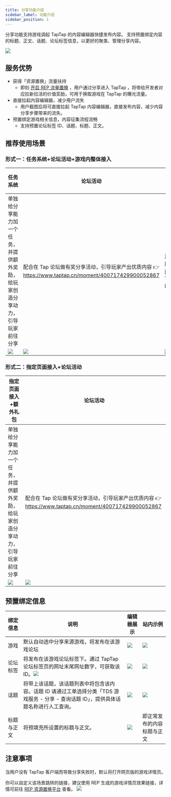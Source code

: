 ```yaml
---
title: 分享功能介绍
sidebar_label: 功能介绍
sidebar_position: 1
---
```


分享功能支持游戏调起 TapTap 的内容编辑器快捷发布内容。
支持预置绑定内容的标题、正文、话题、论坛标签信息，以更好的聚类、管理分享内容。

![](https://img.tapimg.com/market/images/274496c439e6758e3f17d4eeadf04ba0.png)

## 服务优势
- 获得「资源置换」流量扶持
    - 即刻 [开启 REP 流量置换](https://rep.taptap.cn/) ，用户通过分享进入 TapTap ，将带给开发者对应拉新拉活的价值奖励，可用于换取游戏在 TapTap 的曝光流量。
- 直接拉起内容编辑器，减少用户流失
    - 用户截图后将可直接拉起 TapTap 内容编辑器，直接发布内容，减少内容分享步骤带来的流失。
- 预置绑定游戏相关信息，内容征集流程流畅
    - 支持预置论坛标签 ID、话题、标题、正文。

## 推荐使用场景
### 形式一：任务系统+论坛活动+游戏内整体接入
|          任务系统          |          论坛活动          |     游戏内整体接入     |
|---------------------------|--------------------------|----------------------|
|单独给分享能力加一个任务，并提供额外奖励，给玩家创造分享动力，引导玩家前往分享|配合在 Tap 论坛做有奖分享活动，引导玩家产出优质内容 👉 https://www.taptap.cn/moment/400717429900052867 |游戏内所有页面接入 TapTap 的分享|
|![](https://img.tapimg.com/market/images/d936c0e1e78edcb506d5e78ffab14f94.png)|![](https://img.tapimg.com/market/images/12c5199e9385c25f579d289a8324929f.png)|![](https://img.tapimg.com/market/images/276f713cc221efb14c504dfd54c0aa40.png)|

### 形式二：指定页面接入+论坛活动
|          指定页面接入+额外礼包          |          论坛活动          |
|-------------------------------------|--------------------------|
|单独给分享能力加一个任务，并提供额外奖励，给玩家创造分享动力，引导玩家前往分享|配合在 Tap 论坛做有奖分享活动，引导玩家产出优质内容 👉 https://www.taptap.cn/moment/400717429900052867 |
|![](https://img.tapimg.com/market/images/b5d9e5ecb8086e43b6a75661e0d24e26.png)|![](https://img.tapimg.com/market/images/12c5199e9385c25f579d289a8324929f.png)|

## 预置绑定信息
|    绑定信息    |          说明          |    编辑器展示    |   站内示例   |
|---------------|-----------------------|-----------------|------------|
|游戏|默认自动选中分享来源游戏，将发布在该游戏论坛|![](https://img.tapimg.com/market/images/94b3ff0b2d88581cd8902f5df314c408.png)|![](https://img.tapimg.com/market/images/b1d8f6558876da65531ff122fd3dfbcc.png)|
|论坛标签|将发布在该游戏论坛标签下。通过 TapTap 论坛标签页的网址末尾网址数字，可获取该 ID。![](https://img.tapimg.com/market/images/4aa9447c6e225440078a712acbd3f103.png)|![](https://img.tapimg.com/market/images/5d55956a4b98c9631ca75c9235cd0028.png)|![](https://img.tapimg.com/market/images/aa8a9d67aa598962ba43edc8eea7828f.png)|
|话题|将带上该话题，该话题列表中将包含该内容。话题 ID 请通过工单选择分类「TDS 游戏服务 - 分享 - 查询话题 ID」，提供具体话题名称进行人工查询。|![](https://img.tapimg.com/market/images/fe4de96c935cf1f65b97645376fdc6a6.png)|![](https://img.tapimg.com/market/images/a55dab71aaedc9a7b23d6a1923fb128d.png)|
|标题与正文|将预填充所设置的标题与正文。|![](https://img.tapimg.com/market/images/48b255e35f284f5f23688497c888f860.png)|即正常发布的内容标题与正文|

## 注意事项
当用户没有 TapTap 客户端而导致分享失败时，默认将打开网页版的游戏详情页。

你可以自定义该场景跳转的链接，建议使用 REP 生成的游戏详情页效果链接，详情可前往 [REP 资源置换平台](https://rep.taptap.cn/) 查看。
![](https://img.tapimg.com/market/images/ed0ac46a5fd69205ccf6677333f8f086.png)


